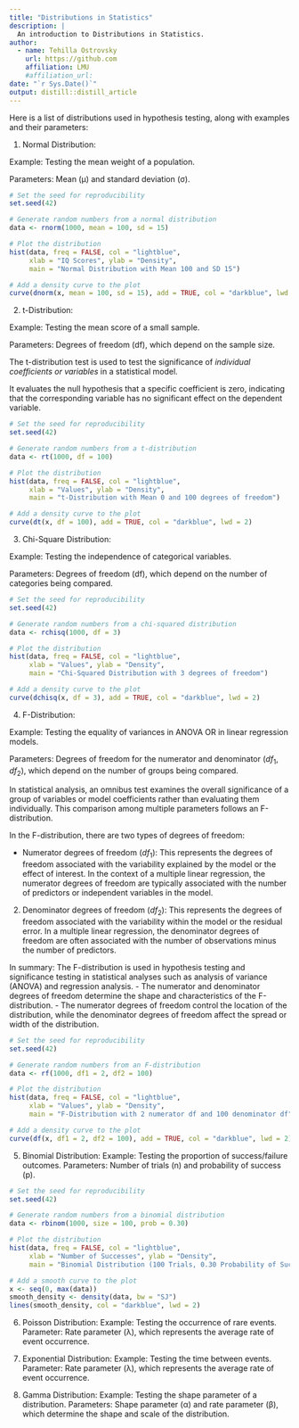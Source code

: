 ```yaml
---
title: "Distributions in Statistics"
description: |
  An introduction to Distributions in Statistics.
author:
  - name: Tehilla Ostrovsky
    url: https://github.com 
    affiliation: LMU
    #affiliation_url: 
date: "`r Sys.Date()`"
output: distill::distill_article
---
```



Here is a list of distributions used in hypothesis testing, along with examples and their parameters:

1) Normal Distribution:

Example: Testing the mean weight of a population.

Parameters: Mean (μ) and standard deviation (σ).


```r
# Set the seed for reproducibility
set.seed(42)

# Generate random numbers from a normal distribution
data <- rnorm(1000, mean = 100, sd = 15)

# Plot the distribution
hist(data, freq = FALSE, col = "lightblue",
     xlab = "IQ Scores", ylab = "Density",
     main = "Normal Distribution with Mean 100 and SD 15")

# Add a density curve to the plot
curve(dnorm(x, mean = 100, sd = 15), add = TRUE, col = "darkblue", lwd = 2)

```



2) t-Distribution:

Example: Testing the mean score of a small sample.

Parameters: Degrees of freedom (df), which depend on the sample size.


The t-distribution test is used to test the significance of *individual coefficients or variables* in a statistical model. 

It evaluates the null hypothesis that a specific coefficient is zero, indicating that the corresponding variable has no significant effect on the dependent variable.

```r
# Set the seed for reproducibility
set.seed(42)

# Generate random numbers from a t-distribution
data <- rt(1000, df = 100)

# Plot the distribution
hist(data, freq = FALSE, col = "lightblue",
     xlab = "Values", ylab = "Density",
     main = "t-Distribution with Mean 0 and 100 degrees of freedom")

# Add a density curve to the plot
curve(dt(x, df = 100), add = TRUE, col = "darkblue", lwd = 2)

```





3) Chi-Square Distribution:

Example: Testing the independence of categorical variables.

Parameters: Degrees of freedom (df), which depend on the number of categories being compared.

```r
# Set the seed for reproducibility
set.seed(42)

# Generate random numbers from a chi-squared distribution
data <- rchisq(1000, df = 3)

# Plot the distribution
hist(data, freq = FALSE, col = "lightblue",
     xlab = "Values", ylab = "Density",
     main = "Chi-Squared Distribution with 3 degrees of freedom")

# Add a density curve to the plot
curve(dchisq(x, df = 3), add = TRUE, col = "darkblue", lwd = 2)

```





4) F-Distribution:

Example: Testing the equality of variances in ANOVA OR in linear regression models.

Parameters: Degrees of freedom for the numerator and denominator ($df_1$, $df_2$), which depend on the number of groups being compared.

In statistical analysis, an omnibus test examines the overall significance of a group of variables or model coefficients rather than evaluating them individually. This comparison among multiple parameters follows an F-distribution. 

In the F-distribution, there are two types of degrees of freedom:

   - Numerator degrees of freedom ($df_1$): This represents the degrees of freedom associated with the variability explained by the model or the effect of interest. In the context of a multiple linear regression, the numerator degrees of freedom are typically associated with the number of predictors or independent variables in the model.
  2. Denominator degrees of freedom ($df_2$): This represents the degrees of freedom associated with the variability within the model or the residual error. In a multiple linear regression, the denominator degrees of freedom are often associated with the number of observations minus the number of predictors.
  
In summary: The F-distribution is used in hypothesis testing and significance testing in statistical analyses such as analysis of variance (ANOVA) and regression analysis. 
    - The numerator and denominator degrees of freedom determine the shape and characteristics of the F-distribution. 
    - The numerator degrees of freedom control the location of the distribution, while the denominator degrees of freedom affect the spread or width of the distribution.
  
  
```r
# Set the seed for reproducibility
set.seed(42)

# Generate random numbers from an F-distribution
data <- rf(1000, df1 = 2, df2 = 100)

# Plot the distribution
hist(data, freq = FALSE, col = "lightblue",
     xlab = "Values", ylab = "Density",
     main = "F-Distribution with 2 numerator df and 100 denominator df")

# Add a density curve to the plot
curve(df(x, df1 = 2, df2 = 100), add = TRUE, col = "darkblue", lwd = 2)

```
  



5) Binomial Distribution:
Example: Testing the proportion of success/failure outcomes.
Parameters: Number of trials (n) and probability of success (p).


```r
# Set the seed for reproducibility
set.seed(42)

# Generate random numbers from a binomial distribution
data <- rbinom(1000, size = 100, prob = 0.30)

# Plot the distribution
hist(data, freq = FALSE, col = "lightblue",
     xlab = "Number of Successes", ylab = "Density",
     main = "Binomial Distribution (100 Trials, 0.30 Probability of Success)")

# Add a smooth curve to the plot
x <- seq(0, max(data))
smooth_density <- density(data, bw = "SJ")
lines(smooth_density, col = "darkblue", lwd = 2)

```



6) Poisson Distribution:
Example: Testing the occurrence of rare events.
Parameter: Rate parameter (λ), which represents the average rate of event occurrence.


7) Exponential Distribution:
Example: Testing the time between events.
Parameter: Rate parameter (λ), which represents the average rate of event occurrence.


8) Gamma Distribution:
Example: Testing the shape parameter of a distribution.
Parameters: Shape parameter (α) and rate parameter (β), which determine the shape and scale of the distribution.





